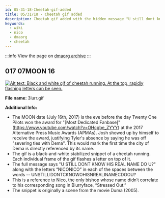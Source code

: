 ```yaml
---
id: 05-31-18-Cheetah-gif-added
title: 05/31/18 - Cheetah gif added
description: Cheetah gif added with the hidden message "U still dont know his real name you u?" and "Nico".
keywords:
  - wiki
  - nico
  - dmaorg
  - cheetah
---
```


:::info
View the page on [dmaorg archive](https://www.dmaorg.site/053118/found/15398642_14/clancy.html)
:::

## 017 07MOON 16

[![Alt text: Black and white gif of cheetah running. At the top, rapidly flashing letters can be seen.](./assets/3lurr.gif)](./assets/3lurr.gif)

**File name:** 3lurr.gif

**Additional Info:**

- The MOON date (July 16th, 2017) is the eve before the day Twenty One Pilots won the award for "[Most Dedicated Fanbase]"(https://www.youtube.com/watch?v=OHcgbe_ZYYY) at the 2017 Alternative Press Music Awards (APMAs). Josh showed up by himself to receive the award, justifying Tyler's absence by saying he was off "severing ties with Dema". This would mark the first time the city of Dema is directly referenced by its name.
- The gif is a black-and-white stabilized snippet of a cheetah running. Each individual frame of the gif flashes a letter on top of it.
- The full message says "U STILL DONT KNOW HIS REAL NAME DO U?" along with the letters “NICONICO” in each of the spaces between the words -- UNSTILLIDONTCKNOWOHISNREALINAMECDOOU?
- This is a reference to Nico, the only bishop whose name didn’t correlate to his corresponding song in Blurryface, “Stressed Out.”
- The snippet is originally a scene from the movie Duma (2005).
